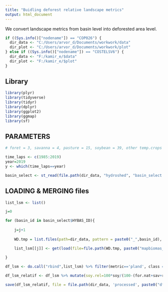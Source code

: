 ---
title: "Buidling deforest relative landscape metrics"
output: html_document
---

We convert landscape metrics from basin level into deforested area level.

```{r }

if ((Sys.info()["nodename"]) == "COP026") {
  dir_data <- "C:/Users/arvor_d/Documents/workwork/data"
  dir_plot <- "C:/Users/arvor_d/Documents/workwork/plot"
} else if ((Sys.info()["nodename"]) == "COSTELSV6") {
  dir_data <- "F:/kamir_e/$data"
  dir_plot <- "F:/kamir_e/$plot"
}

```

## Library

```{r }

library(plyr)
library(tidyverse)
library(tidyr)
library(dplyr)
library(ggplot2)
library(ggmap)
library(sf)

```

## PARAMETERS

```{r }

# foret = 3, savanna = 4, pasture = 15, soybean = 39, other temp.crops = 41, per.crops = 36

time_laps <- c(1985:2019)
year=2019
y <- which(time_laps==year)

basin_select <- st_read(file.path(dir_data, "hydroshed", "basin_select.shp"))

```

## LOADING & MERGING files


```{r }

list_lsm <- list()

j=0

for (basin_id in basin_select$HYBAS_ID){
    
    j=j+1
    
    WD.tmp = list.files(path=dir_data, pattern = paste0("_",basin_id), full.names = TRUE)[1]

    list_lsm[[j]] <- get(load(file=file.path(WD.tmp, paste0("mapbiomas_lsm_",basin_id,".RData")))) %>% mutate(hybas_id=basin_id) 
    
}

df_lsm <- do.call("rbind",list_lsm) %>% filter(metric=='pland', class == 15|class == 39|class == 3|class == 4|class == 33|class == 31|class == 5, layer==y) %>% dplyr::select(metric, hybas_id, class, value)  %>% spread(class, value) %>% dplyr::rename(pasture='15', soy='39', for.nat='3', sav='4',riv='33') %>% mutate_all(~replace(., is.na(.), 0))

df_lsm_relatif <- df_lsm %>% mutate(soy.rel=100*soy/(100-(for.nat+sav+riv)), past.rel=100*pasture/(100-(for.nat+sav+riv))) %>% mutate_all(~replace(., is.na(.), 0))

save(df_lsm_relatif, file = file.path(dir_data, 'processed', paste0("df_lsm_relatif.RData")))

```